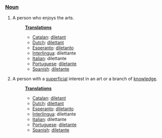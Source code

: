 ===[[Noun]]===
# A person who enjoys the arts.
#:'''[[Translation]]s'''
#:*[[Catalan]]: [[diletant]]
#:*[[Dutch]]: [[dilettant]]
#:*[[Esperanto]]: [[diletanto]]
#:*[[Interlingua]]: dilettante
#:*[[Italian]]: dilettante
#:*[[Portuguese]]: [[diletante]]
#:*[[Spanish]]: [[diletante]]
# A person with a [[superficial]] interest in an art or a branch of [[knowledge]].
#:'''[[Translation]]s'''
#:*[[Catalan]]: [[diletant]]
#:*[[Dutch]]: [[dilettant]]
#:*[[Esperanto]]: [[diletanto]]
#:*[[Interlingua]]: dilettante
#:*[[Italian]]: dilettante
#:*[[Portuguese]]: [[diletante]]
#:*[[Spanish]]: [[diletante]]